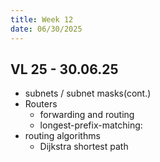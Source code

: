 ```yaml
---
title: Week 12
date: 06/30/2025
---
```


## VL 25 - 30.06.25

* subnets / subnet masks(cont.)
* Routers
  * forwarding and routing
  * longest-prefix-matching:  
* routing algorithms
  * Dijkstra shortest path
